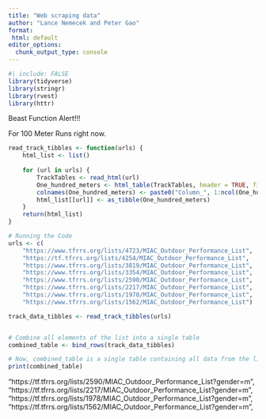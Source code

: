 ```yaml
---
title: "Web scraping data"
author: "Lance Nemecek and Peter Gao"
format:
 html: default
editor_options: 
  chunk_output_type: console
---
```

  
```r
#| include: FALSE
library(tidyverse)
library(stringr)
library(rvest)
library(httr)
```

Beast Function Alert!!!

For 100 Meter Runs right now.

```r
read_track_tibbles <- function(urls) {
    html_list <- list() 
    
    for (url in urls) {
        TrackTables <- read_html(url)
        One_hundred_meters <- html_table(TrackTables, header = TRUE, fill = TRUE)[[1]]
        colnames(One_hundred_meters) <- paste0("Column_", 1:ncol(One_hundred_meters)) 
        html_list[[url]] <- as_tibble(One_hundred_meters)
    }
    return(html_list)
}

# Running the Code
urls <- c(
    "https://www.tfrrs.org/lists/4723/MIAC_Outdoor_Performance_List",
    "https://tf.tfrrs.org/lists/4254/MIAC_Outdoor_Performance_List",
    "https://www.tfrrs.org/lists/3819/MIAC_Outdoor_Performance_List",
    "https://www.tfrrs.org/lists/3354/MIAC_Outdoor_Performance_List",
    "https://www.tfrrs.org/lists/2590/MIAC_Outdoor_Performance_List",
    "https://www.tfrrs.org/lists/2217/MIAC_Outdoor_Performance_List",
    "https://www.tfrrs.org/lists/1978/MIAC_Outdoor_Performance_List",
    "https://www.tfrrs.org/lists/1562/MIAC_Outdoor_Performance_List")

track_data_tibbles <- read_track_tibbles(urls)


# Combine all elements of the list into a single table
combined_table <- bind_rows(track_data_tibbles)

# Now, combined_table is a single table containing all data from the list
print(combined_table)
```


 "https://tf.tfrrs.org/lists/2590/MIAC_Outdoor_Performance_List?gender=m",
    "https://tf.tfrrs.org/lists/2217/MIAC_Outdoor_Performance_List?gender=m",
    "https://tf.tfrrs.org/lists/1978/MIAC_Outdoor_Performance_List?gender=m",
    "https://tf.tfrrs.org/lists/1562/MIAC_Outdoor_Performance_List?gender=m",
